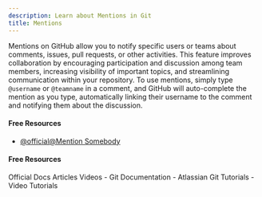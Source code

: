 ```yaml
---
description: Learn about Mentions in Git
title: Mentions
---
```


Mentions on GitHub allow you to notify specific users or teams about comments, issues, pull requests, or other activities. This feature improves collaboration by encouraging participation and discussion among team members, increasing visibility of important topics, and streamlining communication within your repository. To use mentions, simply type `@username` or `@teamname` in a comment, and GitHub will auto-complete the mention as you type, automatically linking their username to the comment and notifying them about the discussion.

#### Free Resources

- [@official@Mention Somebody](https://github.blog/news-insights/mention-somebody-they-re-notified/)

#### Free Resources

<Tabs defaultValue="official">
<TabsList>
<TabsTrigger value="official">Official Docs</TabsTrigger>
<TabsTrigger value="article">Articles</TabsTrigger>
<TabsTrigger value="video">Videos</TabsTrigger>
</TabsList>

<TabsContent value="official">
- <Link href="https://git-scm.com/docs">Git Documentation</Link>
</TabsContent>
<TabsContent value="article">
- <Link href="https://www.atlassian.com/git/tutorials">Atlassian Git Tutorials</Link>
</TabsContent>
<TabsContent value="video">
- <Link href="https://www.youtube.com/results?search_query=git+mentions+tutorial">Video Tutorials</Link>
</TabsContent>
</Tabs>

<Outlet path="5-github/basics/mentions" />
